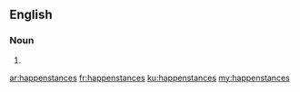 ==English==

===Noun===
{{head|en|plural}}

# {{plural of|happenstance|lang=en|nocat=1}}

[[ar:happenstances]]
[[fr:happenstances]]
[[ku:happenstances]]
[[my:happenstances]]